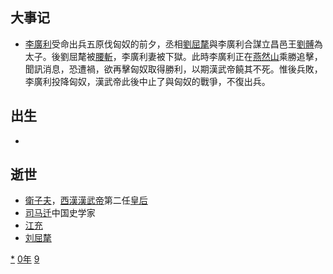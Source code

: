 {{yearTOC|-90|西汉'''[[征和|征和]]三年'''}}

== 大事记 ==
*[[李廣利|李廣利]]受命出兵五原伐匈奴的前夕，丞相[[劉屈氂|劉屈氂]]與李廣利合謀立昌邑王[[劉髆|劉髆]]為太子。後劉屈氂被[[腰斬|腰斬]]，李廣利妻被下獄。此時李廣利正在[[燕然山|燕然山]]乘勝追擊，聞訊消息，恐遭禍，欲再擊匈奴取得勝利，以期漢武帝饒其不死。惟後兵敗，李廣利投降匈奴，漢武帝此後中止了與匈奴的戰爭，不復出兵。

== 出生 ==
*

== 逝世 ==
{{Wikisource year mention}}
* [[衛子夫|衛子夫]]，[[西漢|西漢]][[漢武帝|漢武帝]]第二任[[皇后|皇后]]
* [[司马迁|司马迁]]中国史学家
* [[江充|江充]]
* [[刘屈氂|刘屈氂]]

[[Category:前90年|*]]
[[Category:前90年代|0年]]
[[Category:前1世纪各年|9]]
